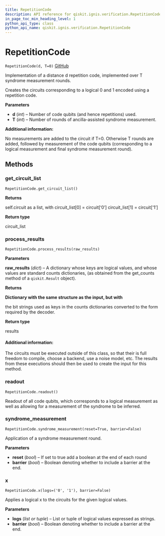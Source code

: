 ```yaml
---
title: RepetitionCode
description: API reference for qiskit.ignis.verification.RepetitionCode
in_page_toc_min_heading_level: 1
python_api_type: class
python_api_name: qiskit.ignis.verification.RepetitionCode
---
```


# RepetitionCode

<span id="qiskit.ignis.verification.RepetitionCode" />

`RepetitionCode(d, T=0)` [GitHub](https://github.com/qiskit-community/qiskit-ignis/tree/stable/0.3/qiskit/ignis/verification/topological_codes/circuits.py "view source code")

Implementation of a distance d repetition code, implemented over T syndrome measurement rounds.

Creates the circuits corresponding to a logical 0 and 1 encoded using a repetition code.

**Parameters**

*   **d** (*int*) – Number of code qubits (and hence repetitions) used.
*   **T** (*int*) – Number of rounds of ancilla-assisted syndrome measurement.

**Additional information:**

No measurements are added to the circuit if T=0. Otherwise T rounds are added, followed by measurement of the code qubits (corresponding to a logical measurement and final syndrome measurement round).

## Methods

### get\_circuit\_list

<span id="qiskit.ignis.verification.RepetitionCode.get_circuit_list" />

`RepetitionCode.get_circuit_list()`

**Returns**

self.circuit as a list, with circuit\_list\[0] = circuit\[‘0’] circuit\_list\[1] = circuit\[‘1’]

**Return type**

circuit\_list

### process\_results

<span id="qiskit.ignis.verification.RepetitionCode.process_results" />

`RepetitionCode.process_results(raw_results)`

**Parameters**

**raw\_results** (*dict*) – A dictionary whose keys are logical values, and whose values are standard counts dictionaries, (as obtained from the get\_counts method of a `qiskit.Result` object).

**Returns**

**Dictionary with the same structure as the input, but with**

the bit strings used as keys in the counts dictionaries converted to the form required by the decoder.

**Return type**

results

#### Additional information:

The circuits must be executed outside of this class, so that their is full freedom to compile, choose a backend, use a noise model, etc. The results from these executions should then be used to create the input for this method.

### readout

<span id="qiskit.ignis.verification.RepetitionCode.readout" />

`RepetitionCode.readout()`

Readout of all code qubits, which corresponds to a logical measurement as well as allowing for a measurement of the syndrome to be inferred.

### syndrome\_measurement

<span id="qiskit.ignis.verification.RepetitionCode.syndrome_measurement" />

`RepetitionCode.syndrome_measurement(reset=True, barrier=False)`

Application of a syndrome measurement round.

**Parameters**

*   **reset** (*bool*) – If set to true add a boolean at the end of each round
*   **barrier** (*bool*) – Boolean denoting whether to include a barrier at the end.

### x

<span id="qiskit.ignis.verification.RepetitionCode.x" />

`RepetitionCode.x(logs=('0', '1'), barrier=False)`

Applies a logical x to the circuits for the given logical values.

**Parameters**

*   **logs** (*list or tuple*) – List or tuple of logical values expressed as strings.
*   **barrier** (*bool*) – Boolean denoting whether to include a barrier at the end.

